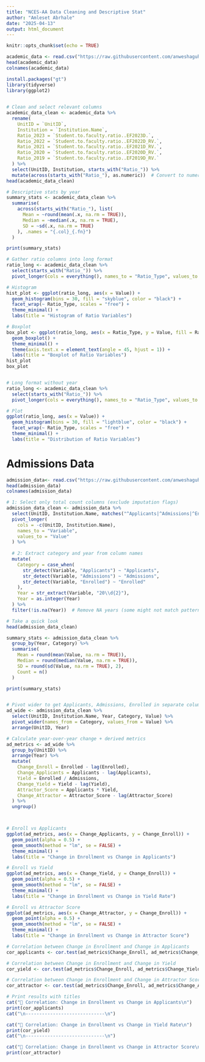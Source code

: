 ---
title: "NCES-AA Data Cleaning and Descriptive Stat"
author: "Amleset Abrhale"
date: "2025-04-13"
output: html_document
---

```{r setup, include=FALSE}
knitr::opts_chunk$set(echo = TRUE)
```


```{r}
academic_data <- read.csv("https://raw.githubusercontent.com/anweshaguha/nces-data25/refs/heads/main/Data/Data%20Academic%20Variables.csv")
head(academic_data)
colnames(academic_data)
```

```{r,message=FALSE, warning=FALSE}
install.packages("gt")
library(tidyverse)
library(ggplot2)
  

# Clean and select relevant columns
academic_data_clean <- academic_data %>%
  rename(
    UnitID = `UnitID`,
    Institution = `Institution.Name`,
    Ratio_2023 = `Student.to.faculty.ratio..EF2023D.`,
    Ratio_2022 = `Student.to.faculty.ratio..EF2022D_RV.`,
    Ratio_2021 = `Student.to.faculty.ratio..EF2021D_RV.`,
    Ratio_2020 = `Student.to.faculty.ratio..EF2020D_RV.`,
    Ratio_2019 = `Student.to.faculty.ratio..EF2019D_RV.`
  ) %>%
  select(UnitID, Institution, starts_with("Ratio_")) %>%
  mutate(across(starts_with("Ratio_"), as.numeric))  # Convert to numeric
head(academic_data_clean)
```

```{r}
# Descriptive stats by year
summary_stats <- academic_data_clean %>%
  summarise(
    across(starts_with("Ratio_"), list(
      Mean = ~round(mean(.x, na.rm = TRUE)),
      Median = ~median(.x, na.rm = TRUE),
      SD = ~sd(.x, na.rm = TRUE)
    ), .names = "{.col}_{.fn}")
  )

print(summary_stats)

```

```{r,message='FALSE',Warning='FALSE}
# Gather ratio columns into long format
ratio_long <- academic_data_clean %>%
  select(starts_with("Ratio_")) %>%
  pivot_longer(cols = everything(), names_to = "Ratio_Type", values_to = "Value")

# Histogram
hist_plot <- ggplot(ratio_long, aes(x = Value)) +
  geom_histogram(bins = 30, fill = "skyblue", color = "black") +
  facet_wrap(~ Ratio_Type, scales = "free") +
  theme_minimal() +
  labs(title = "Histogram of Ratio Variables")

# Boxplot
box_plot <- ggplot(ratio_long, aes(x = Ratio_Type, y = Value, fill = Ratio_Type)) +
  geom_boxplot() +
  theme_minimal() +
  theme(axis.text.x = element_text(angle = 45, hjust = 1)) +
  labs(title = "Boxplot of Ratio Variables")
hist_plot
box_plot


# Long format without year
ratio_long <- academic_data_clean %>%
  select(starts_with("Ratio_")) %>%
  pivot_longer(cols = everything(), names_to = "Ratio_Type", values_to = "Value")

# Plot
ggplot(ratio_long, aes(x = Value)) +
  geom_histogram(bins = 30, fill = "lightblue", color = "black") +
  facet_wrap(~ Ratio_Type, scales = "free") +
  theme_minimal() +
  labs(title = "Distribution of Ratio Variables")

```
# Admissions Data

```{r,message='FALSE',warning='FALSE'}
admission_data<- read.csv("https://raw.githubusercontent.com/anweshaguha/nces-data25/refs/heads/main/Data/Data%20Admissions%20Variables.csv")
head(admission_data)
colnames(admission_data)

# 1: Select only total count columns (exclude imputation flags)
admission_data_clean <- admission_data %>%
  select(UnitID, Institution.Name, matches("^Applicants|^Admissions|^Enrolled")) %>%
  pivot_longer(
    cols = -c(UnitID, Institution.Name),
    names_to = "Variable",
    values_to = "Value"
  ) %>%
  
  # 2: Extract category and year from column names
  mutate(
    Category = case_when(
      str_detect(Variable, "Applicants") ~ "Applicants",
      str_detect(Variable, "Admissions") ~ "Admissions",
      str_detect(Variable, "Enrolled") ~ "Enrolled"
    ),
    Year = str_extract(Variable, "20\\d{2}"),
    Year = as.integer(Year)
  ) %>%
  filter(!is.na(Year))  # Remove NA years (some might not match pattern)

# Take a quick look
head(admission_data_clean)

summary_stats <- admission_data_clean %>%
  group_by(Year, Category) %>%
  summarise(
    Mean = round(mean(Value, na.rm = TRUE)),
    Median = round(median(Value, na.rm = TRUE)),
    SD = round(sd(Value, na.rm = TRUE), 2),
    Count = n()
  )

print(summary_stats)


# Pivot wider to get Applicants, Admissions, Enrolled in separate columns
ad_wide <- admission_data_clean %>%
  select(UnitID, Institution.Name, Year, Category, Value) %>%
  pivot_wider(names_from = Category, values_from = Value) %>%
  arrange(UnitID, Year)

# Calculate year-over-year change + derived metrics
ad_metrics <- ad_wide %>%
  group_by(UnitID) %>%
  arrange(Year) %>%
  mutate(
    Change_Enroll = Enrolled - lag(Enrolled),
    Change_Applicants = Applicants - lag(Applicants),
    Yield = Enrolled / Admissions,
    Change_Yield = Yield - lag(Yield),
    Attractor_Score = Applicants * Yield,
    Change_Attractor = Attractor_Score - lag(Attractor_Score)
  ) %>%
  ungroup()



# Enroll vs Applicants
ggplot(ad_metrics, aes(x = Change_Applicants, y = Change_Enroll)) +
  geom_point(alpha = 0.5) +
  geom_smooth(method = "lm", se = FALSE) +
  theme_minimal() +
  labs(title = "Change in Enrollment vs Change in Applicants")

# Enroll vs Yield
ggplot(ad_metrics, aes(x = Change_Yield, y = Change_Enroll)) +
  geom_point(alpha = 0.5) +
  geom_smooth(method = "lm", se = FALSE) +
  theme_minimal() +
  labs(title = "Change in Enrollment vs Change in Yield Rate")

# Enroll vs Attractor Score
ggplot(ad_metrics, aes(x = Change_Attractor, y = Change_Enroll)) +
  geom_point(alpha = 0.5) +
  geom_smooth(method = "lm", se = FALSE) +
  theme_minimal() +
  labs(title = "Change in Enrollment vs Change in Attractor Score")

```


```{r,message='FALSE',warning='FALSE'}
# Correlation between Change in Enrollment and Change in Applicants
cor_applicants <- cor.test(ad_metrics$Change_Enroll, ad_metrics$Change_Applicants, use = "complete.obs")

# Correlation between Change in Enrollment and Change in Yield
cor_yield <- cor.test(ad_metrics$Change_Enroll, ad_metrics$Change_Yield, use = "complete.obs")

# Correlation between Change in Enrollment and Change in Attractor Score
cor_attractor <- cor.test(ad_metrics$Change_Enroll, ad_metrics$Change_Attractor, use = "complete.obs")

# Print results with titles
cat("🔹 Correlation: Change in Enrollment vs Change in Applicants\n")
print(cor_applicants)
cat("\n-----------------------------\n")

cat("🔹 Correlation: Change in Enrollment vs Change in Yield Rate\n")
print(cor_yield)
cat("\n-----------------------------\n")

cat("🔹 Correlation: Change in Enrollment vs Change in Attractor Score\n")
print(cor_attractor)

```
